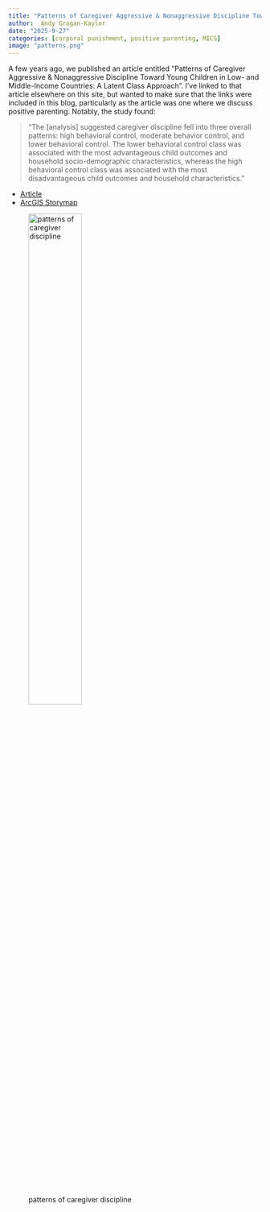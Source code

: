 ```yaml
---
title: "Patterns of Caregiver Aggressive & Nonaggressive Discipline Toward Young Children in Low- and Middle-Income Countries: A Latent Class Approach"
author:  Andy Grogan-Kaylor 
date: "2025-9-27"
categories: [corporal punishment, positive parenting, MICS]
image: "patterns.png"
---
```


A few years ago, we published an article entitled "Patterns of Caregiver Aggressive & Nonaggressive Discipline Toward Young Children in Low- and Middle-Income Countries: A Latent Class Approach". I've linked to that article elsewhere on this site, but wanted to make sure that the links were included in this blog, particularly as the article was one where we discuss positive parenting. Notably, the study found:

> "The [analysis] suggested caregiver discipline fell into three overall patterns: high behavioral control, moderate behavior control, and lower behavioral control. The lower behavioral control class was associated with the most advantageous child outcomes and household socio-demographic characteristics, whereas the high behavioral control class was associated with the most disadvantageous child outcomes and household characteristics."

* [Article](https://doi.org/10.1016/j.chiabu.2022.105606)
* [ArcGIS Storymap](https://arcg.is/1S5XPK)

![patterns of caregiver discipline](patterns.png){width=50%}
    